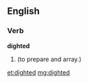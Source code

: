 ==English==

===Verb===
'''dighted'''

# {{archaic}} {{past of|[[dight]]}} (to prepare and array.)

[[et:dighted]]
[[mg:dighted]]